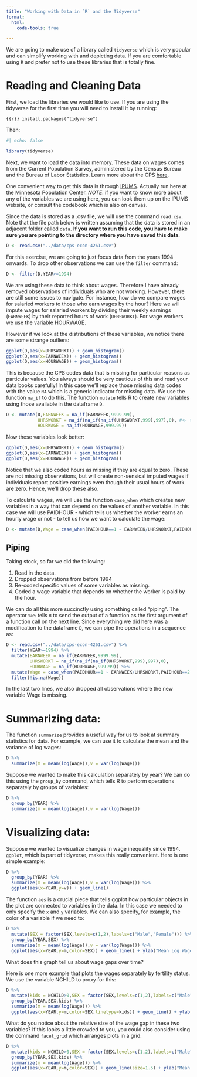 ```yaml
---
title: "Working with Data in `R` and the Tidyverse"
format:
  html:
    code-tools: true

---
```


We are going to make use of a library called `tidyverse` which is very popular and can simplify working with and depicting data. If you are comfortable using `R` and prefer not to use these libraries that is totally fine.


# Reading and Cleaning Data

First, we load the libraries we would like to use. If you are using the tidyverse for the first time you will need to install it by running:

```{{r}}
install.packages("tidyverse")
```

Then:
```r
#| echo: false

library(tidyverse)
```


Next, we want to load the data into memory. These data on wages comes from the Current Population Survey, administered by the Census Bureau and the Bureau of Labor Statistics. Learn more about the CPS [here](https://www.census.gov/programs-surveys/cps.html).

One convenient way to get this data is through [IPUMS](https://www.ipums.org/). Actually run here at the Minnesota Population Center. *NOTE*: if you want to know more about any of the variables we are using here, you can look them up on the IPUMS website, or consult the codebook which is also on canvas.

Since the data is stored as a .csv file, we will use the command `read.csv`. Note that the file path below is written assuming that the data is stored in an adjacent folder called `data`. **If you want to run this code, you have to make sure you are pointing to the directory where you have saved this data**.

```r
D <- read.csv("../data/cps-econ-4261.csv")
```


For this exercise, we are going to just focus data from the years 1994 onwards. To drop other observations we can use the `filter` command:
```r
D <- filter(D,YEAR>=1994)
```


We are using these data to think about wages. Therefore I have already removed observations of individuals who are not working. However, there are still some issues to navigate. For instance, how do we compare wages for salaried workers to those who earn wages by the hour? Here we will impute wages for salaried workers by dividing their weekly earnings (`EARNWEEK`) by their reported hours of work (`UHRSWORKT`). For wage workers we use the variable HOURWAGE. 

However if we look at the distributions of these variables, we notice there are some strange outliers:
```r
ggplot(D,aes(x=UHRSWORKT)) + geom_histogram()
ggplot(D,aes(x=EARNWEEK)) + geom_histogram()
ggplot(D,aes(x=HOURWAGE)) + geom_histogram()

```

This is because the CPS codes data that is missing for particular reasons as particular values. You always should be very cautious of this and read your data books carefully! In this case we'll replace those missing data codes with the value `NA` which is a generic indicator for missing data. We use the function `na_if` to do this. The function `mutate` tells R to create new variables using those available in the dataframe `D`.

```r
D <- mutate(D,EARNWEEK = na_if(EARNWEEK,9999.99),
            UHRSWORKT = na_if(na_if(na_if(UHRSWORKT,999),997),0), #<- there are three values to code as missing here so we use na_if three times.
            HOURWAGE = na_if(HOURWAGE,999.99))
```

Now these variables look better:
```r
ggplot(D,aes(x=UHRSWORKT)) + geom_histogram()
ggplot(D,aes(x=EARNWEEK)) + geom_histogram()
ggplot(D,aes(x=HOURWAGE)) + geom_histogram()

```

Notice that we also coded hours as missing if they are equal to zero. These are not missing observations, but will create non-sensical imputed wages if individuals report positive earnings even though their usual hours of work are zero. Hence, we'll drop these also.

To calculate wages, we will use the function `case_when` which creates new variables in a way that can depend on the values of another variable. In this case we will use PAIDHOUR - which tells us whether the worker earns an hourly wage or not - to tell us how we want to calculate the wage:

```r
D <- mutate(D,Wage = case_when(PAIDHOUR==1 ~ EARNWEEK/UHRSWORKT,PAIDHOUR==2 ~ HOURWAGE))

```


## Piping

Taking stock, so far we did the following:

 1. Read in the data.
 2. Dropped observations from before 1994
 3. Re-coded specific values of some variables as missing.
 4. Coded a wage variable that depends on whether the worker is paid by the hour.
 
We can do all this more succinctly using something called "piping". The operator `%>%` tells `R` to send the output of a function as the first argument of a function call on the next line. Since everything we did here was a modification to the dataframe `D`, we can pipe the operations in a sequence as:

```r
D <- read.csv("../data/cps-econ-4261.csv") %>%
  filter(YEAR>=1994) %>%
  mutate(EARNWEEK = na_if(EARNWEEK,9999.99),
         UHRSWORKT = na_if(na_if(na_if(UHRSWORKT,999),997),0),
         HOURWAGE = na_if(HOURWAGE,999.99)) %>%
  mutate(Wage = case_when(PAIDHOUR==1 ~ EARNWEEK/UHRSWORKT,PAIDHOUR==2 ~ HOURWAGE)) %>%
  filter(!is.na(Wage))

```

In the last two lines, we also dropped all observations where the new variable Wage is missing.

# Summarizing data:

The function `summarize` provides a useful way for us to look at summary statistics for data. For example, we can use it to calculate the mean and the variance of log wages:

```r
D %>%
  summarize(m = mean(log(Wage)),v = var(log(Wage)))

```

Suppose we wanted to make this calculation separately by year? We can do this using the `group_by` command, which tells R to perform operations separately by groups of variables:

```r
D %>%
  group_by(YEAR) %>%
  summarize(m = mean(log(Wage)),v = var(log(Wage)))
```

# Visualizing data:
Suppose we wanted to visualize changes in wage inequality since 1994. `ggplot`, which is part of tidyverse, makes this really convenient. Here is one simple example:

```r
D %>%
  group_by(YEAR) %>%
  summarize(m = mean(log(Wage)),v = var(log(Wage))) %>%
  ggplot(aes(x=YEAR,y=v)) + geom_line()

```

The function `aes` is a crucial piece that tells ggplot how particular objects in the plot are connected to variables in the data. In this case we needed to only specify the `x` and `y` variables. We can also specify, for example, the color of a variable if we need to:

```r
D %>%
  mutate(SEX = factor(SEX,levels=c(1,2),labels=c("Male","Female"))) %>% #<-
  group_by(YEAR,SEX) %>%
  summarize(m = mean(log(Wage)),v = var(log(Wage))) %>%
  ggplot(aes(x=YEAR,y=m,color=SEX)) + geom_line() + ylab("Mean Log Wage")

```
What does this graph tell us about wage gaps over time?

Here is one more example that plots the wages separately by fertility status. We use the variable NCHILD to proxy for this:

```r
D %>%
  mutate(kids = NCHILD>0,SEX = factor(SEX,levels=c(1,2),labels=c("Male","Female"))) %>%
  group_by(YEAR,SEX,kids) %>%
  summarize(m = mean(log(Wage))) %>%
  ggplot(aes(x=YEAR,y=m,color=SEX,linetype=kids)) + geom_line() + ylab("Mean Log Wage")

```
What do you notice about the relative size of the wage gap in these two variables? If this looks a little crowded to you, you could also consider using the command ``facet_grid`` which arranges plots in a grid:

```r
D %>%
  mutate(kids = NCHILD>0,SEX = factor(SEX,levels=c(1,2),labels=c("Male","Female"))) %>%
  group_by(YEAR,SEX,kids) %>%
  summarize(m = mean(log(Wage))) %>%
  ggplot(aes(x=YEAR,y=m,color=SEX)) + geom_line(size=1.5) + ylab("Mean Log Wage") + facet_grid(. ~ kids) #<- notice I increased the thickness of the lines also

```

